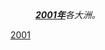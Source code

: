 {{Portal|歷史}}
:'''''[[2001年|2001年]]'''各大洲。''
{{Year by category
| m = 2
| c = 0
| d = 0
| y = 1
| cat = 各大洲
| sortkey = continent
| in = 
| parent = 依大洲劃分的21世紀各年
}}

[[Category:2000年代各大洲|2001]]